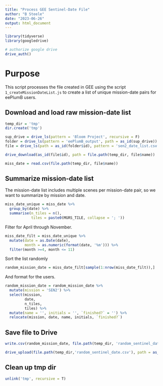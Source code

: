 ```yaml
---
title: "Process GEE Sentinel-Date File"
author: "B Steele"
date: "2023-06-26"
output: html_document
---
```


```r
library(tidyverse)
library(googledrive)

# authorize google drive
drive_auth()

```

# Purpose

This script processes the file created in GEE using the script `1_createMissionDateList.js` to create a list of unique mission-date pairs for eePlumB users.

## Download and load raw mission-date list

```r
temp_dir = 'tmp'
dir.create('tmp')

sup_drive = drive_ls(pattern = 'Bloom Project', recursive = F)
folder = drive_ls(pattern = 'eePlumB_output', path = as_id(sup_drive))
file = drive_ls(path = as_id(folder$id), pattern = 'sen2_date_list.csv', recursive = T)

drive_download(as_id(file$id), path = file.path(temp_dir, file$name))

miss_date = read.csv(file.path(temp_dir, file$name))
```

## Summarize mission-date list

The mission-date list includes multiple scenes per mission-date pair, so we want to summarize by mission and date.

```r
miss_date_unique = miss_date %>% 
  group_by(date) %>%
  summarise(n_tiles = n(),
            tiles = paste0(MGRS_TILE, collapse = '; '))
```

Filter for April through November.

```r
miss_date_filt = miss_date_unique %>% 
  mutate(date = as.Date(date),
         month = as.numeric(format(date, '%m'))) %>% 
  filter(month >=4, month <= 11)
```

Sort the list randomly

```r
random_mission_date = miss_date_filt[sample(1:nrow(miss_date_filt)),]
```

And format for the users.

```r
random_mission_date = random_mission_date %>% 
  mutate(mission = 'SEN2') %>% 
  select(mission,
         date,
         n_tiles,
         tiles) %>% 
  mutate(name = '', initials = '', `finished?` = '') %>% 
  relocate(mission, date, name, initials, `finished?`)

```

## Save file to Drive

```r
write.csv(random_mission_date, file.path(temp_dir, 'random_sentinel_date.csv'), row.names = F)

drive_upload(file.path(temp_dir,'random_sentinel_date.csv'), path = as_id(folder$id), name = 'eePlumB Sentinel-Date List', type = 'spreadsheet', overwrite = F)
```

## Clean up tmp dir

```r
unlink('tmp', recursive = T)
```
